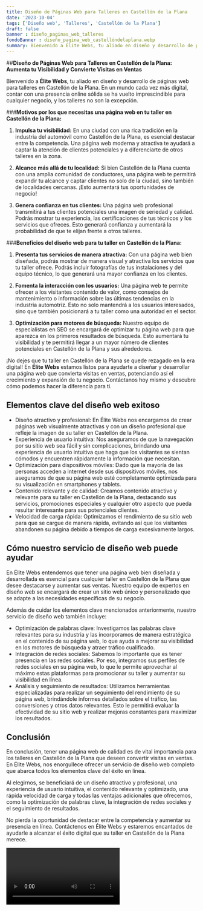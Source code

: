 ```yaml
---
title: Diseño de Páginas Web para Talleres en Castellón de la Plana
date: '2023-10-04'
tags: ['Diseño web', 'Talleres', 'Castellón de la Plana']
draft: false
banner : diseño_paginas_web_talleres
fondoBanner : diseño_pagina_web_castellóndelaplana.webp
summary: Bienvenido a Élite Webs, tu aliado en diseño y desarrollo de páginas web para talleres en Castellón de la Plana. En un mundo cada vez más digital, contar con una presencia online sólida se ha vuelto imprescindible para cualquier negocio, y los talleres no son la excepción.
---
```


##**Diseño de Páginas Web para Talleres en Castellón de la Plana: Aumenta tu Visibilidad y Convierte Visitas en Ventas**

Bienvenido a **Élite Webs**, tu aliado en diseño y desarrollo de páginas web para talleres en Castellón de la Plana. En un mundo cada vez más digital, contar con una presencia online sólida se ha vuelto imprescindible para cualquier negocio, y los talleres no son la excepción.

###**Motivos por los que necesitas una página web en tu taller en Castellón de la Plana:**

1. **Impulsa tu visibilidad:** En una ciudad con una rica tradición en la industria del automóvil como Castellón de la Plana, es esencial destacar entre la competencia. Una página web moderna y atractiva te ayudará a captar la atención de clientes potenciales y a diferenciarte de otros talleres en la zona.

2. **Alcance más allá de tu localidad:** Si bien Castellón de la Plana cuenta con una amplia comunidad de conductores, una página web te permitirá expandir tu alcance y captar clientes no solo de la ciudad, sino también de localidades cercanas. ¡Esto aumentará tus oportunidades de negocio!

3. **Genera confianza en tus clientes:** Una página web profesional transmitirá a tus clientes potenciales una imagen de seriedad y calidad. Podrás mostrar tu experiencia, las certificaciones de tus técnicos y los servicios que ofreces. Esto generará confianza y aumentará la probabilidad de que te elijan frente a otros talleres.

###**Beneficios del diseño web para tu taller en Castellón de la Plana:**

1. **Presenta tus servicios de manera atractiva:** Con una página web bien diseñada, podrás mostrar de manera visual y atractiva los servicios que tu taller ofrece. Podrás incluir fotografías de tus instalaciones y del equipo técnico, lo que generará una mayor confianza en los clientes.

2. **Fomenta la interacción con los usuarios:** Una página web  te permite ofrecer a los visitantes contenido de valor, como consejos de mantenimiento o información sobre las últimas tendencias en la industria automotriz. Esto no solo mantendrá a los usuarios interesados, sino que también posicionará a tu taller como una autoridad en el sector.

3. **Optimización para motores de búsqueda:** Nuestro equipo de especialistas en SEO se encargará de optimizar tu página web para que aparezca en los primeros resultados de búsqueda. Esto aumentará tu visibilidad y te permitirá llegar a un mayor número de clientes potenciales en Castellón de la Plana y sus alrededores.

¡No dejes que tu taller en Castellón de la Plana se quede rezagado en la era digital! En **Élite Webs** estamos listos para ayudarte a diseñar y desarrollar una página web que convierta visitas en ventas, potenciando así el crecimiento y expansión de tu negocio. Contáctanos hoy mismo y descubre cómo podemos hacer la diferencia para ti.

<GifSeo />

<Cta />

## Elementos clave del diseño web exitoso

- Diseño atractivo y profesional: En Élite Webs nos encargamos de crear páginas web visualmente atractivas y con un diseño profesional que refleje la imagen de su taller en Castellón de la Plana.
- Experiencia de usuario intuitiva: Nos aseguramos de que la navegación por su sitio web sea fácil y sin complicaciones, brindando una experiencia de usuario intuitiva que haga que los visitantes se sientan cómodos y encuentren rápidamente la información que necesitan.
- Optimización para dispositivos móviles: Dado que la mayoría de las personas acceden a internet desde sus dispositivos móviles, nos aseguramos de que su página web esté completamente optimizada para su visualización en smartphones y tablets.
- Contenido relevante y de calidad: Creamos contenido atractivo y relevante para su taller en Castellón de la Plana, destacando sus servicios, promociones especiales y cualquier otro aspecto que pueda resultar interesante para sus potenciales clientes.
- Velocidad de carga rápida: Optimizamos el rendimiento de su sitio web para que se cargue de manera rápida, evitando así que los visitantes abandonen su página debido a tiempos de carga excesivamente largos.

## Cómo nuestro servicio de diseño web puede ayudar

En Élite Webs entendemos que tener una página web bien diseñada y desarrollada es esencial para cualquier taller en Castellón de la Plana que desee destacarse y aumentar sus ventas. Nuestro equipo de expertos en diseño web se encargará de crear un sitio web único y personalizado que se adapte a las necesidades específicas de su negocio.

Además de cuidar los elementos clave mencionados anteriormente, nuestro servicio de diseño web también incluye:

- Optimización de palabras clave: Investigamos las palabras clave relevantes para su industria y las incorporamos de manera estratégica en el contenido de su página web, lo que ayuda a mejorar su visibilidad en los motores de búsqueda y atraer tráfico cualificado.
- Integración de redes sociales: Sabemos lo importante que es tener presencia en las redes sociales. Por eso, integramos sus perfiles de redes sociales en su página web, lo que le permite aprovechar al máximo estas plataformas para promocionar su taller y aumentar su visibilidad en línea.
- Análisis y seguimiento de resultados: Utilizamos herramientas especializadas para realizar un seguimiento del rendimiento de su página web, brindándole informes detallados sobre el tráfico, las conversiones y otros datos relevantes. Esto le permitirá evaluar la efectividad de su sitio web y realizar mejoras constantes para maximizar los resultados.

## Conclusión

En conclusión, tener una página web de calidad es de vital importancia para los talleres en Castellón de la Plana que deseen convertir visitas en ventas. En Élite Webs, nos enorgullece ofrecer un servicio de diseño web completo que abarca todos los elementos clave del éxito en línea.

Al elegirnos, se beneficiará de un diseño atractivo y profesional, una experiencia de usuario intuitiva, el contenido relevante y optimizado, una rápida velocidad de carga y todas las ventajas adicionales que ofrecemos, como la optimización de palabras clave, la integración de redes sociales y el seguimiento de resultados.

No pierda la oportunidad de destacar entre la competencia y aumentar su presencia en línea. Contáctenos en Élite Webs y estaremos encantados de ayudarle a alcanzar el éxito digital que su taller en Castellón de la Plana merece.

<Video />

<CtaBot job='Talleres' city='Castellón de la Plana'/>

<Gmaps query='Castellón de la Plana+españa+maps' />